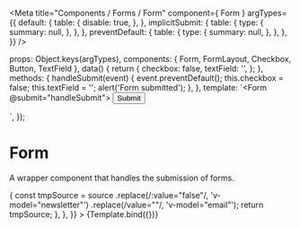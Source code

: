 

<Meta
  title="Components / Forms / Form"
  component={ Form }
  argTypes={{
    default: {
      table: {
        disable: true,
      },
    },
    implicitSubmit: {
      table: {
        type: {
          summary: null,
        },
      },
    },
    preventDefault: {
      table: {
        type: {
          summary: null,
        },
      },
    },
  }}
/>

  props: Object.keys(argTypes),
  components: { Form, FormLayout, Checkbox, Button, TextField },
  data() {
    return {
      checkbox: false,
      textField: '',
    };
  },
  methods: {
    handleSubmit(event) {
      event.preventDefault();
      this.checkbox = false;
      this.textField = '';
      alert('Form submitted');
    },
  },
  template: `<Form @submit="handleSubmit">
    <FormLayout>
      <Checkbox slot="field-newsletter" id="signUpCheckbox" v-model="checkbox">
        <template slot="label">Sign up for the Polaris newsletter</template>
      </Checkbox>
      <TextField slot="field-email" v-model="textField" type="email" autoComplete="email">
        <template slot="label">Email</template>
        <template slot="help-text">
          <span>
            We'll use this email address to inform you on future changes to
            Polaris.
          </span>
        </template>
      </TextField>
      <Button slot="field-submitBtn" submit>Submit</Button>
    </FormLayout>
  </Form>`,
});

# Form

A wrapper component that handles the submission of forms.

<Canvas>
  <Story
    name="Form"
    height="200px"
    parameters={{
      docs: {
        transformSource: (source) => {
          const tmpSource = source
            .replace(/:value="false"/, 'v-model="newsletter"')
            .replace(/value=""/, 'v-model="email"');
          return tmpSource;
        },
      },
    }}
  >
    {Template.bind({})}
  </Story>
</Canvas>

<ArgsTable story="Form"/>
